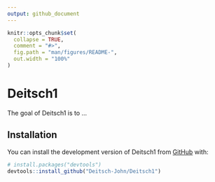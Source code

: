 ```yaml
---
output: github_document
---
```


<!-- README.md is generated from README.Rmd. Please edit that file -->

```r
knitr::opts_chunk$set(
  collapse = TRUE,
  comment = "#>",
  fig.path = "man/figures/README-",
  out.width = "100%"
)
```

# Deitsch1

<!-- badges: start -->
<!-- badges: end -->

The goal of Deitsch1 is to ...

## Installation

You can install the development version of Deitsch1 from [GitHub](https://github.com/) with:

``` r
# install.packages("devtools")
devtools::install_github("Deitsch-John/Deitsch1")
```


